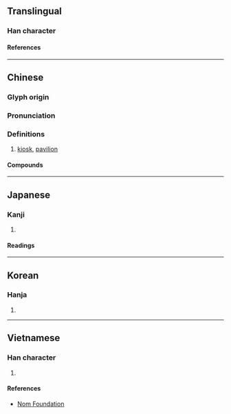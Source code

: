 {{character info}}
==Translingual==

===Han character===
{{Han char|rn=75|rad=木|as=10|sn=14|four=44900|canj=DHHI|ids=⿰木射}}

====References====
{{Han ref|kx=0544.160|dkj=15272|dj=0931.310|hdz=21265.010|uh=69AD}}

----

==Chinese==
{{zh-forms}}

===Glyph origin===
{{Han etym}}

===Pronunciation===
{{zh-pron
|m=xiè
|c=ze6
|mc=y
|oc=y
|ma=
|cat=n
}}

===Definitions===
{{zh-hanzi}}

# [[kiosk]], [[pavilion]]

====Compounds====
{{zh-der|亭榭|池榭|歌臺舞榭|水榭|臺榭|舞榭歌臺|累榭|舞榭歌樓}}

----

==Japanese==

===Kanji===
{{ja-kanji|grade=|rs=木10}}

# {{rfdef|ja|sort=木10}}

====Readings====
{{ja-readings
|on=しゃ, じゃ
|kun=だい
}}

----

==Korean==

===Hanja===
{{ko-hanja|사}}

# {{rfdef|ko|sort=木10}}

----

==Vietnamese==

===Han character===
{{vi-readings|rs=木10|reading=tạ}}

# {{rfdef|vi|sort=木10}}

====References====
* [http://nomfoundation.org/common/nom_details.php?codepoint=69ad Nom Foundation]